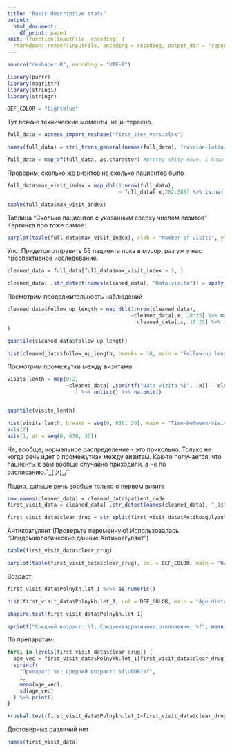```yaml
---
title: "Basic descriptive stats"
output:
  html_document:
    df_print: paged
knit: (function(inputFile, encoding) {
  rmarkdown::render(inputFile, encoding = encoding, output_dir = "reports") })
---
```


```r
source("reshaper.R", encoding = "UTF-8")
```

```r
library(purrr)
library(magrittr)
library(stringi)
library(stringr)
```

```r
DEF_COLOR = "lightblue"
```


Тут всякие технические моменты, не интересно.
```r
full_data = access_import_reshape("first_iter_vars.xlsx")

names(full_data) = stri_trans_general(names(full_data), "russian-latin/bgn")

full_data = map_df(full_data, as.character) #pretty shity move, i know
```



Проверим, сколько же визитов на сколько пациентов было
```r
full_data$max_visit_index = map_dbl(1:nrow(full_data),
                                    ~ full_data[.x,282:289] %>% is.na(.) %>% `!` %>% sum())  # TODO fix hardcoded 'visit_index'es

table(full_data$max_visit_index)

```
Таблица "Сколько пациентов с указанным сверху числом визитов"
Картинка про тоже самое:

```r
barplot(table(full_data$max_visit_index), xlab = "Number of visits", ylab = " Number of patients", col = DEF_COLOR)
```
Упс. Придется отправить 53 пациента пока в мусор, раз уж у нас проспективное исследование.

```r
cleaned_data = full_data[full_data$max_visit_index > 1, ]

cleaned_data[ ,str_detect(names(cleaned_data), "Data.vizita")] = apply(cleaned_data[ ,str_detect(names(cleaned_data), "Data.vizita")], 2, as.numeric)


```

Посмотрим продолжительность наблюдений

```r
cleaned_data$follow_up_length = map_dbl(1:nrow(cleaned_data),
                                        ~cleaned_data[.x, 18:25] %>% max(., na.rm = T) %>% as.Date(., origin = "1970-01-01") -
                                          cleaned_data[.x, 18:25] %>% min(., na.rm = T) %>% as.Date(., origin = "1970-01-01")
)

quantile(cleaned_data$follow_up_length)
```

```r
hist(cleaned_data$follow_up_length, breaks = 10, main = "Follow-up length distribution", xlab = "Follow-up length, days", ylab = "Number of patients", col = DEF_COLOR)
```

Посмотрим промежутки между визитами

```r
visits_lenth = map(8:2,
                   ~cleaned_data[ ,sprintf("Data.vizita_%i", .x)] - cleaned_data[ ,sprintf("Data.vizita_%i", .x-1)]
                      ) %>% unlist() %>% na.omit()


quantile(visits_lenth)

```
```r
hist(visits_lenth, breaks = seq(0, 630, 30), main = "Time-between-visits distribution", xlab = "Time between visits, days", ylab = "Number of visits", col = DEF_COLOR, axes = F)
axis(2)
axis(1, at = seq(0, 630, 30))
```
Не, вообще, нормальное распределение - это прикольно. Только не когда речь идет о промежутках между визитам. Как-то получается, что пациенты к вам вообще случайно приходили, а не по расписанию.¯\_(ツ)_/¯



Ладно, дальше речь вообще только о первом визите

```r
row.names(cleaned_data) = cleaned_data$patient_code
first_visit_data = cleaned_data[ ,str_detect(names(cleaned_data), "_1$")]

first_visit_data$clear_drug = str_split(first_visit_data$Antikoagulyant_1, " ") %>% map(., 1) %>% unlist() %>% as.factor()
```


Антикоагулянт (Проверьте переменную! Использовалась "Эпидемиологические данные.Антикоагулянт")

```r
table(first_visit_data$clear_drug)
```

```r
barplot(table(first_visit_data$clear_drug), col = DEF_COLOR, main = "Number of patient by drug", ylab = "Number of patient")
```



Возраст
```r

first_visit_data$Polnykh.let_1 %<>% as.numeric()

hist(first_visit_data$Polnykh.let_1, col = DEF_COLOR, main = "Age distribution", xlab = "Age, years", ylab = "Number of patients")
```


```r
shapiro.test(first_visit_data$Polnykh.let_1)

sprintf("Средний возраст: %f; Среднеквадратичное отклонение: %f", mean(first_visit_data$Polnykh.let_1), sd(first_visit_data$Polnykh.let_1))

```

По препаратам:
```r
for(i in levels(first_visit_data$clear_drug)) {
  age_vec = first_visit_data$Polnykh.let_1[first_visit_data$clear_drug == i]
  sprintf(
    "Препарат: %s; Средний возраст: %f\u00B1%f",
    i,
    mean(age_vec),
    sd(age_vec)
  ) %>% print()
}
```


```r
kruskal.test(first_visit_data$Polnykh.let_1~first_visit_data$clear_drug)
```
Достоверных различий нет








```r
names(first_visit_data)
```

